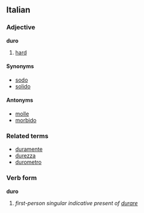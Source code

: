 ==Italian==
===Adjective===
'''duro'''

# [[hard]]

====Synonyms====
*[[sodo]]
*[[solido]]

====Antonyms====
*[[molle]]
*[[morbido]]

===Related terms===
*[[duramente]]
*[[durezza]]
*[[durometro]]

===Verb form===
'''duro'''

# ''first-person singular indicative present of [[durare]]''